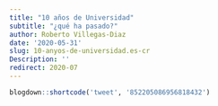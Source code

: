 ```yaml
---
title: "10 años de Universidad"
subtitle: "¿qué ha pasado?"
author: Roberto Villegas-Diaz
date: '2020-05-31'
slug: 10-anyos-de-universidad.es-cr
Description: ''
redirect: 2020-07
---
```


<meta http-equiv="refresh" content="time; URL=/presentations/2020-07" />

```r
blogdown::shortcode('tweet', '852205086956818432')
```